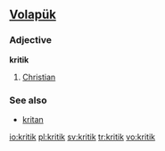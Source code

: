{{see|Kritik}}
==[[Volapük]]==

===Adjective===
'''kritik'''

# [[Christian]]

===See also===
*[[kritan]]

[[io:kritik]]
[[pl:kritik]]
[[sv:kritik]]
[[tr:kritik]]
[[vo:kritik]]